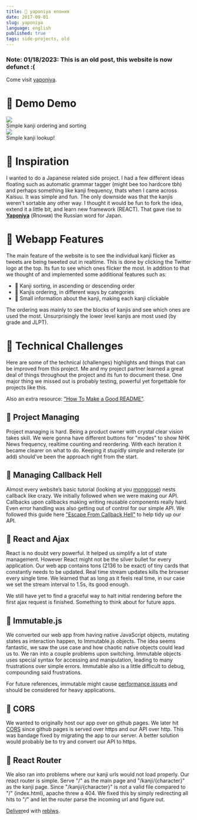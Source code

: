 ```yaml
---
title: 🐝 yaponiya япония
date: 2017-09-01
slug: yaponiya
language: english
published: true
tags: side-projects, old
---
```

### Note: 01/18/2023: This is an old post, this website is now defunct :(
Come visit <a href="http://yaponiya.reblws.me">yaponiya</a>.
# 🐝 Demo Demo
<div class="capContainer">
  <img class="blogpic" src="/photos/yapopics/5yUtILqOed.gif" />
	<div class="caption">
		Simple kanji ordering and sorting
	</div>
</div>

<div class="capContainer">
  <img class="blogpic" src="/photos/yapopics/WaHbGeUHa2.gif" />
	<div class="caption">
		Simple kanji lookup!
	</div>
</div>

# 🐝 Inspiration
I wanted to do a Japanese related side project. I had a few different ideas floating such as automatic grammar tagger (might bee too hardcore tbh) and perhaps something like kanji frequency, thats when I came across Kaisuu. It was simple and fun. The only downside was that the kanjis weren't sortable any other way. I thought it would be fun to fork the idea, extend it a little bit, and learn new framework (REACT). That gave rise to <a href="http://yaponiya.reblws.me">**Yaponiya**</a> (Япония) the Russian word for Japan.

# 🐝 Webapp Features
The main feature of the website is to see the individual kanji flicker as tweets are being tweeted out in realtime. This is done by clicking the Twitter logo at the top. Its fun to see which ones flicker the most. In addition to that we thought of and implemented some additional features such as:

- 🌸 Kanji sorting, in ascending or descending order
- 🌸 Kanjis ordering, in different ways by categories
- 🌸 Small information about the kanji, making each kanji clickable

The ordering was mainly to see the blocks of kanjis and see which ones are used the most. Unsurprisingly the lower level kanjis are most used (by grade and JLPT).

# 🐝 Technical Challenges
Here are some of the technical (challenges) highlights and things that can be improved from this project. Me and my project partner learned a great deal of things throughout the project and its fun to document these. One major thing we missed out is probably testing, powerful yet forgettable for projects like this.

Also an extra resource: <a href="https://github.com/matiassingers/awesome-readme">"How To Make a Good README"</a>.

## 🐊 Project Managing
Project managing is hard. Being a product owner with crystal clear vision takes skill. We were gonna have different buttons for "modes" to show NHK News frequency, realtime counting and reordering. With each iteration it became clearer on what to do. Keeping it stupidly simple and reiterate (or add) should've been the approach right from the start.

## 🐊 Managing Callback Hell
Almost every website’s basic tutorial (looking at you <a href="http://mongoosejs.com/docs/api.html">mongoose</a>) nests callback like crazy. We initially followed when we were making our API. Callbacks upon callbacks making writing reusable components really hard. Even error handling was also getting out of control for our simple API. We followed this guide here <a href="https://github.com/justsml/escape-from-callback-mountain">"Escape From Callback Hell"</a> to help tidy up our API.

## 🐊 React and Ajax
React is no doubt very powerful. It helped us simplify a lot of state management. However React might not be the silver bullet for every application. Our web app contains tons (2136 to be exact) of tiny cards that constantly needs to be updated. Real time stream updates kills the browser every single time. We learned that as long as it feels real time, in our case we set the stream interval to 1.5s, its good enough.

We still have yet to find a graceful way to halt initial rendering before the first ajax request is finished. Something to think about for future apps.

## 🐊 Immutable.js
We converted our web app from having native JavaScript objects, mutating states as interaction happen, to Immutable.js objects. The idea seems fantastic, we saw the use case and how chaotic native objects could lead us to. We ran into a couple problems upon switching. Immutable objects uses special syntax for accessing and  manipulation, leading to many frustrations over simple errors. Immutable also is a little difficult to debug, compounding said frustrations.

For future references, immutable might cause <a href="https://softwareengineering.stackexchange.com/questions/309452/redux-memory-consumption">performance issues</a> and should be considered for heavy applications.

## 🐊 CORS
We wanted to originally host our app over on github pages. We later hit <a href="https://en.wikipedia.org/wiki/Cross-origin_resource_sharing">CORS</a> since github pages is served over https and our API over http. This was bandage fixed by migrating the app to our server. A better solution would probably be to try and convert our API to https.

## 🐊 React Router
We also ran into problems where our kanji urls would not load properly. Our react router is simple. Serve "/" as the main page and "/kanji/\{character\}" as the kanji page. Since "/kanji/\{character\}" is not a valid file compared to "/" (index.html), apache threw a 404. We fixed this by simply redirecting all hits to "/" and let the router parse the incoming url and figure out.


<a href="https://www.youtube.com/watch?v=VCVjbrt30tY">Deliver</a>ed with <a href="https://github.com/reblws">reblws</a>.
